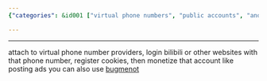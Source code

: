 ```yaml
---
{"categories": &id001 ["virtual phone numbers", "public accounts", "anonymous accounts", "service providers", "bilibili", "cookies", "ad posting"], "category": "Account Management", "date": "2022-12-13 10:25:06", "description": "This article explores the concept of using virtual phone numbers and anonymous accounts to interact with service providers, access websites like bilibili, store cookies, and monetize these accounts through ad posting. It also highlights the use of Bugmenot for aid in accessing such services.", "tags": *id001, "title": "virtual phone numbers and public/anonymous accounts"}

---
```


------
attach to virtual phone number providers, login bilibili or other websites with that phone number, register cookies, then monetize that account like posting ads
you can also use [bugmenot](https://bugmenot.com)
